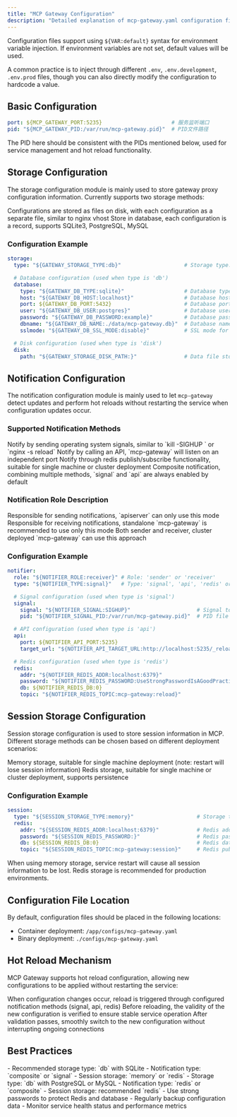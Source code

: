 ```yaml
---
title: "MCP Gateway Configuration"
description: "Detailed explanation of mcp-gateway.yaml configuration file"
---
```


Configuration files support using `${VAR:default}` syntax for environment variable injection. If environment variables are not set, default values will be used.

A common practice is to inject through different `.env`, `.env.development`, `.env.prod` files, though you can also directly modify the configuration to hardcode a value.

## Basic Configuration

```yaml
port: ${MCP_GATEWAY_PORT:5235}                      # 服务监听端口
pid: "${MCP_GATEWAY_PID:/var/run/mcp-gateway.pid}"  # PID文件路径
```

<Note>
The PID here should be consistent with the PIDs mentioned below, used for service management and hot reload functionality.
</Note>

## Storage Configuration

The storage configuration module is mainly used to store gateway proxy configuration information. Currently supports two storage methods:

<CardGroup cols={2}>
  <Card title="disk storage" icon="folder">
    Configurations are stored as files on disk, with each configuration as a separate file, similar to nginx vhost
  </Card>
  <Card title="db storage" icon="database">
    Store in database, each configuration is a record, supports SQLite3, PostgreSQL, MySQL
  </Card>
</CardGroup>

### Configuration Example

```yaml
storage:
  type: "${GATEWAY_STORAGE_TYPE:db}"                    # Storage type: db, disk

  # Database configuration (used when type is 'db')
  database:
    type: "${GATEWAY_DB_TYPE:sqlite}"                   # Database type (sqlite, postgres, mysql)
    host: "${GATEWAY_DB_HOST:localhost}"                # Database host address
    port: ${GATEWAY_DB_PORT:5432}                       # Database port
    user: "${GATEWAY_DB_USER:postgres}"                 # Database username
    password: "${GATEWAY_DB_PASSWORD:example}"          # Database password
    dbname: "${GATEWAY_DB_NAME:./data/mcp-gateway.db}"  # Database name or file path
    sslmode: "${GATEWAY_DB_SSL_MODE:disable}"           # SSL mode for database connection

  # Disk configuration (used when type is 'disk')
  disk:
    path: "${GATEWAY_STORAGE_DISK_PATH:}"               # Data file storage path
```

## Notification Configuration

The notification configuration module is mainly used to let `mcp-gateway` detect updates and perform hot reloads without restarting the service when configuration updates occur.

### Supported Notification Methods

<CardGroup cols={2}>
  <Card title="signal" icon="bell">
    Notify by sending operating system signals, similar to `kill -SIGHUP <pid>` or `nginx -s reload`
  </Card>
  <Card title="api" icon="webhook">
    Notify by calling an API, `mcp-gateway` will listen on an independent port
  </Card>
  <Card title="redis" icon="database">
    Notify through redis publish/subscribe functionality, suitable for single machine or cluster deployment
  </Card>
  <Card title="composite" icon="puzzle-piece">
    Composite notification, combining multiple methods, `signal` and `api` are always enabled by default
  </Card>
</CardGroup>

### Notification Role Description

<AccordionGroup>
  <Accordion icon="paper-plane" title="sender">
    Responsible for sending notifications, `apiserver` can only use this mode
  </Accordion>
  <Accordion icon="inbox" title="receiver">
    Responsible for receiving notifications, standalone `mcp-gateway` is recommended to use only this mode
  </Accordion>
  <Accordion icon="arrows-repeat" title="both">
    Both sender and receiver, cluster deployed `mcp-gateway` can use this approach
  </Accordion>
</AccordionGroup>

### Configuration Example

```yaml
notifier:
  role: "${NOTIFIER_ROLE:receiver}" # Role: 'sender' or 'receiver'
  type: "${NOTIFIER_TYPE:signal}"   # Type: 'signal', 'api', 'redis' or 'composite'

  # Signal configuration (used when type is 'signal')
  signal:
    signal: "${NOTIFIER_SIGNAL:SIGHUP}"                     # Signal to send
    pid: "${NOTIFIER_SIGNAL_PID:/var/run/mcp-gateway.pid}"  # PID file path

  # API configuration (used when type is 'api')
  api:
    port: ${NOTIFIER_API_PORT:5235}                                         # API port
    target_url: "${NOTIFIER_API_TARGET_URL:http://localhost:5235/_reload}"  # Reload endpoint

  # Redis configuration (used when type is 'redis')
  redis:
    addr: "${NOTIFIER_REDIS_ADDR:localhost:6379}"                               # Redis address
    password: "${NOTIFIER_REDIS_PASSWORD:UseStrongPasswordIsAGoodPractice}"     # Redis password
    db: ${NOTIFIER_REDIS_DB:0}                                                  # Redis database number
    topic: "${NOTIFIER_REDIS_TOPIC:mcp-gateway:reload}"                         # Redis publish/subscribe topic
```

## Session Storage Configuration

Session storage configuration is used to store session information in MCP. Different storage methods can be chosen based on different deployment scenarios:

<CardGroup cols={2}>
  <Card title="memory storage" icon="brain">
    Memory storage, suitable for single machine deployment (note: restart will lose session information)
  </Card>
  <Card title="redis storage" icon="database">
    Redis storage, suitable for single machine or cluster deployment, supports persistence
  </Card>
</CardGroup>

### Configuration Example

```yaml
session:
  type: "${SESSION_STORAGE_TYPE:memory}"                    # Storage type: memory, redis
  redis:
    addr: "${SESSION_REDIS_ADDR:localhost:6379}"            # Redis address
    password: "${SESSION_REDIS_PASSWORD:}"                  # Redis password
    db: ${SESSION_REDIS_DB:0}                               # Redis database number
    topic: "${SESSION_REDIS_TOPIC:mcp-gateway:session}"     # Redis publish/subscribe topic
```

<Warning>
When using memory storage, service restart will cause all session information to be lost. Redis storage is recommended for production environments.
</Warning>

## Configuration File Location

By default, configuration files should be placed in the following locations:

- Container deployment: `/app/configs/mcp-gateway.yaml`
- Binary deployment: `./configs/mcp-gateway.yaml`

## Hot Reload Mechanism

MCP Gateway supports hot reload configuration, allowing new configurations to be applied without restarting the service:

<Steps>
  <Step title="Configuration Update Detection">
    When configuration changes occur, reload is triggered through configured notification methods (signal, api, redis)
  </Step>
  <Step title="Configuration Validation">
    Before reloading, the validity of the new configuration is verified to ensure stable service operation
  </Step>
  <Step title="Smooth Transition">
    After validation passes, smoothly switch to the new configuration without interrupting ongoing connections
  </Step>
</Steps>

## Best Practices

<AccordionGroup>
  <Accordion icon="gear" title="Single Machine Deployment">
    - Recommended storage type: `db` with SQLite
    - Notification type: `composite` or `signal`
    - Session storage: `memory` or `redis`
  </Accordion>
  <Accordion icon="cubes" title="Cluster Deployment">
    - Storage type: `db` with PostgreSQL or MySQL
    - Notification type: `redis` or `composite`
    - Session storage: recommended `redis`
  </Accordion>
  <Accordion icon="shield-check" title="Production Environment">
    - Use strong passwords to protect Redis and database
    - Regularly backup configuration data
    - Monitor service health status and performance metrics
  </Accordion>
</AccordionGroup>